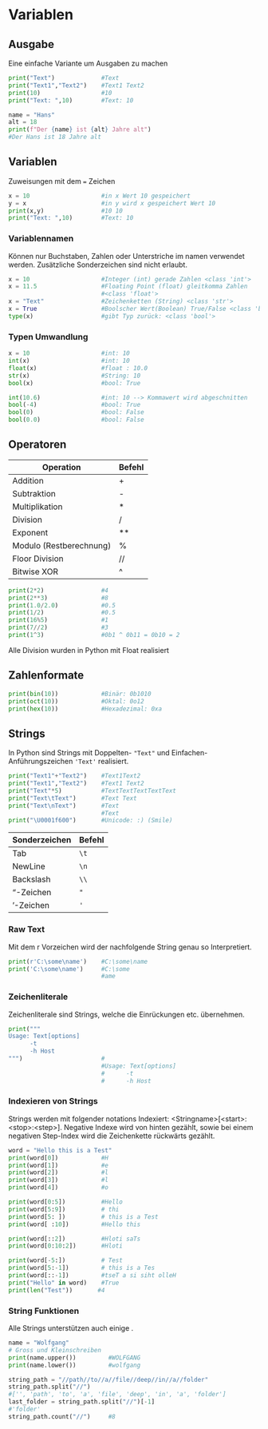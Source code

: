 # Variablen

## Ausgabe

Eine einfache Variante um Ausgaben zu machen

``` python
print("Text")             #Text
print("Text1","Text2")    #Text1 Text2
print(10)                 #10
print("Text: ",10)        #Text: 10

name = "Hans"
alt = 18
print(f"Der {name} ist {alt} Jahre alt")
#Der Hans ist 18 Jahre alt
```

## Variablen

Zuweisungen mit dem `=` Zeichen

``` python
x = 10                    #in x Wert 10 gespeichert
y = x                     #in y wird x gespeichert Wert 10
print(x,y)                #10 10
print("Text: ",10)        #Text: 10
```

::: callout-important
### Variablennamen

Können nur Buchstaben, Zahlen oder Unterstriche im namen verwendet werden. Zusätzliche Sonderzeichen sind nicht erlaubt.
:::

``` python
x = 10                    #Integer (int) gerade Zahlen <class 'int'>
x = 11.5                  #Floating Point (float) gleitkomma Zahlen 
                          #<class 'float'>
x = "Text"                #Zeichenketten (String) <class 'str'>
x = True                  #Boolscher Wert(Boolean) True/False <class 'bool'>
type(x)                   #gibt Typ zurück: <class 'bool'>
```

### Typen Umwandlung

``` python
x = 10                    #int: 10
int(x)                    #int: 10
float(x)                  #float : 10.0
str(x)                    #String: 10 
bool(x)                   #bool: True

int(10.6)                 #int: 10 --> Kommawert wird abgeschnitten
bool(-4)                  #bool: True
bool(0)                   #bool: False
bool(0.0)                 #bool: False
```

## Operatoren

| Operation               | Befehl |
|-------------------------|--------|
| Addition                | \+     |
| Subtraktion             | \-     |
| Multiplikation          | \*     |
| Division                | /      |
| Exponent                | \*\*   |
| Modulo (Restberechnung) | \%     |
| Floor Division          | //     |
| Bitwise XOR             | \^     |

``` python
print(2*2)                #4
print(2**3)               #8
print(1.0/2.0)            #0.5
print(1/2)                #0.5
print(16%5)               #1
print(7//2)               #3
print(1^3)                #0b1 ^ 0b11 = 0b10 = 2
```

::: callout-note
Alle Division wurden in Python mit Float realisiert
:::

## Zahlenformate

``` python
print(bin(10))            #Binär: 0b1010
print(oct(10))            #Oktal: 0o12
print(hex(10))            #Hexadezimal: 0xa
```

## Strings

In Python sind Strings mit Doppelten- `"Text"` und Einfachen-Anführungszeichen `'Text'` realisiert.

``` python
print("Text1"+"Text2")    #Text1Text2
print("Text1","Text2")    #Text1 Text2
print("Text"*5)           #TextTextTextTextText
print("Text\tText")       #Text Text
print("Text\nText")       #Text
                          #Text
print("\U0001f600")       #Unicode: :) (Smile)
```

| Sonderzeichen | Befehl |
|---------------|--------|
| Tab           | `\t`   |
| NewLine       | `\n`   |
| Backslash     | `\\`   |
| "-Zeichen     | `"`    |
| '-Zeichen     | `'`    |

### Raw Text

Mit dem r Vorzeichen wird der nachfolgende String genau so Interpretiert.

``` python
print(r'C:\some\name')    #C:\some\name
print('C:\some\name')     #C:\some
                          #ame
```

### Zeichenliterale

Zeichenliterale sind Strings, welche die Einrückungen etc. übernehmen.

``` python
print(""" 
Usage: Text[options]
      -t
      -h Host
""")                      #
                          #Usage: Text[options]
                          #      -t
                          #      -h Host
```

### Indexieren von Strings

::: callout-important
Strings werden mit folgender notations Indexiert: \<Stringname\>\[\<start\>:\<stop\>:\<step\>\]. Negative Indexe wird von hinten gezählt, sowie bei einem negativen Step-Index wird die Zeichenkette rückwärts gezählt.
:::

``` python
word = "Hello this is a Test"
print(word[0])            #H
print(word[1])            #e
print(word[2])            #l
print(word[3])            #l
print(word[4])            #o

print(word[0:5])          #Hello
print(word[5:9])          # thi
print(word[5: ])          # this is a Test
print(word[ :10])         #Hello this

print(word[::2])          #Hloti saTs
print(word[0:10:2])       #Hloti

print(word[-5:])          # Test
print(word[5:-1])         # this is a Tes
print(word[::-1])         #tseT a si siht olleH
print("Hello" in word)    #True
print(len("Test"))       #4
```
### String Funktionen
Alle Strings unterstützen auch einige \textbf{String – eigene Funktionen}.

``` python
name = "Wolfgang"
# Gross und Kleinschreiben
print(name.upper())         #WOLFGANG
print(name.lower())         #wolfgang

string_path = "//path//to//a//file//deep//in//a//folder"
string_path.split("//")
#['', 'path', 'to', 'a', 'file', 'deep', 'in', 'a', 'folder']
last_folder = string_path.split("//")[-1]
#'folder'
string_path.count("//")     #8
```